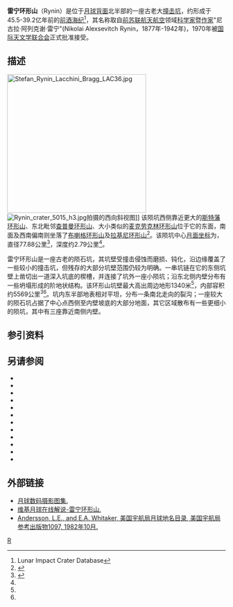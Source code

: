 {{lunar crater data|
 image=Rynin LROC.jpg|240px|
 caption=[[月球勘测轨道飞行器|月球勘测轨道飞行器]]拍摄的图像|
 latitude=46.78|
 N_or_S=N|
 longitude=103.73|
 E_or_W=W|
 diameter=77.88公里|
 depth=2.79公里|
 colong=104|
 eponym= 尼古拉·阿·雷宁}}

'''雷宁环形山'''（Rynin）是位于[[月球背面|月球背面]]北半部的一座古老大[[撞击坑|撞击坑]]，约形成于45.5-39.2亿年前的[[前酒海纪|前酒海纪]]<ref name=LICD>Lunar Impact Crater Database</ref>，其名称取自[[前苏联|前苏联]][[航天|航天]][[航空|航空]]领域[[科学家|科学家]]暨[[作家|作家]]"尼古拉·阿列克谢·雷宁"(Nikolai Alexsevitch Rynin，1877年-1942年)，1970年被[[国际天文学联合会|国际天文学联合会]]正式批准接受。

==描述== 
[[Image:Stefan_Rynin_Lacchini_Bragg_LAC36.jpg|320px]]
[[Image:Rynin_crater_5015_h3.jpg|thumb]]拍摄的西向斜视图]] 
该陨坑西侧靠近更大的[[斯特藩环形山|斯特藩环形山]]、东北毗邻[[查普曼环形山|查普曼环形山]]、大小类似的[[麦克劳克林环形山|麦克劳克林环形山]]位于它的东面，南面及西南偏南则坐落了[[布喇格环形山|布喇格环形山]]及[[拉基尼环形山|拉基尼环形山]]<ref>{{Cite web |url=http://planetarynames.wr.usgs.gov/images/Lunar/lac_36_wac.pdf |title=Crater Rynin on the map LAC-36. |accessdate=2017-03-09 |archive-date=2016-12-24 |archive-url=https://web.archive.org/web/20161224003358/https://planetarynames.wr.usgs.gov/images/Lunar/lac_36_wac.pdf |dead-url=no }}</ref>。该陨坑中心[[月面坐标|月面坐标]]为{{Coord|46.78|N|103.73|W|globe:Moon|nogoogle=1|noosm=1}}，直径77.88公里<ref name="IAU">{{Cite web |url=http://planetarynames.wr.usgs.gov/Feature/5246 |title=Directory of the International Astronomical Union |accessdate=2017-03-09 |archive-date=2018-06-21 |archive-url=https://web.archive.org/web/20180621193956/https://planetarynames.wr.usgs.gov/Feature/5246 |dead-url=no }}</ref>，深度约2.79公里<ref name="LICD"/>。

雷宁环形山是一座古老的陨石坑，其坑壁受撞击侵蚀而磨损、钝化，沿边缘覆盖了一些较小的撞击坑，但残存的大部分坑壁范围仍较为明确。一串坑链在它的东侧坑壁上凿切出一道深入坑底的楔槽，并连接了坑外一座小陨坑；沿东北侧内壁分布有一些坍塌形成的阶地状结构。该环形山坑壁最大高出周边地形1340米<ref name="LICD"/>，内部容积约5569公里<sup>3</sup><ref name="LICD"/>。坑内东半部地表相对平坦，分布一条南北走向的裂沟；一座较大的陨石坑占据了中心点西侧至内壁坡底的大部分地面，其它区域散布有一些更细小的陨坑，其中有三座靠近南侧内壁。

==参引资料==
{{Reflist}}

==另请参阅==
{{refbegin}}
* {{cite book
  | last1 = Andersson
  | first1 = L. E.
  | last2 = Whitaker
  | first2 = E. A.
  | authorlink2 = Ewen Whitaker
  | date = 1982
  | title = [[NASA|NASA]] Catalogue of Lunar Nomenclature
  | publisher = NASA RP-1097
  | ref = harv
  }}
* {{cite web
  | last = Blue
  | first = Jennifer
  | date = July 25, 2007
  | title = Gazetteer of Planetary Nomenclature
  | publisher = [[United_States_Geological_Survey|USGS]]
  | url = http://planetarynames.wr.usgs.gov/
  | accessdate = 2007-08-05
  | ref = harv
  | archive-date = 2019-12-05
  | archive-url = https://web.archive.org/web/20191205162958/https://planetarynames.wr.usgs.gov/
  | dead-url = no
  }}
* {{cite book
  | last1 = Bussey
  | first1 = B.
  | authorlink1 = Ben Bussey
  | last2 = Spudis
  | first2 = P.
  | authorlink2 = Paul Spudis
  | date = 2004
  | title = The Clementine Atlas of the Moon
  | publisher = Cambridge University Press
  | location = New York
  | isbn = 978-0-521-81528-4
  | ref = harv
  }}
* {{cite book
  | last1 = Cocks
  | first1 = Elijah E.
  | last2 = Cocks
  | first2 = Josiah C.
  | date = 1995
  | title = Who's Who on the Moon: A Biographical Dictionary of Lunar Nomenclature
  | url = https://archive.org/details/isbn_9780936389271
  | publisher = Tudor Publishers
  | isbn = 978-0-936389-27-1
  | ref = harv
  }}
* {{cite web
  | last = McDowell
  | first = Jonathan
  | date = July 15, 2007
  | url = http://host.planet4589.org/astro/lunar/
  | title = Lunar Nomenclature
  | publisher = Jonathan's Space Report
  | accessdate = 2007-10-24
  | ref = harv
  | archive-date = 2019-06-21
  | archive-url = https://web.archive.org/web/20190621012337/http://host.planet4589.org/astro/lunar/
  | dead-url = no
  }}
* {{cite journal| last1 = Menzel| first1 = D. H.| last2 = Minnaert| first2 = M.| last3 = Levin| first3 = B.| last4 = Dollfus| first4 = A.| last5 = Bell| first5 = B.| title = Report on Lunar Nomenclature by the Working Group of Commission 17 of the IAU| doi = 10.1007/BF00171763| journal = Space Science Reviews| volume = 12| issue = 2| pages = 136–186| date = 1971| bibcode = 1971SSRv...12..136M| ref = harv}}
* {{cite book
  | first = Patrick
  | last = Moore
  | authorlink = Patrick Moore
  | date = 2001
  | title = On the Moon
  | url = https://archive.org/details/patrickmooreonmo00patr
  | publisher = Sterling Publishing Co.
  | isbn = 978-0-304-35469-6
  | ref = harv
  }}
* {{cite book
  | first = Fred W.
  | last = Price
  | date = 1988
  | title = The Moon Observer's Handbook
  | publisher = Cambridge University Press
  | isbn = 978-0-521-33500-3
  | ref = harv
  }}
* {{cite book
  | last = Rükl
  | first = Antonín
  | authorlink = Antonín Rükl
  | date = 1990
  | title = Atlas of the Moon
  | publisher = Kalmbach Books
  | isbn = 978-0-913135-17-4
  | ref = harv
  }}
* {{cite book
  | last = Webb
  | first = Rev. T. W.
  | authorlink = Thomas William Webb
  | date = 1962
  | title = Celestial Objects for Common Telescopes
  | url = https://archive.org/details/celestialobjects00webb
  | edition = 6th revised
  | publisher = Dover
  | isbn = 978-0-486-20917-3
  | ref = harv
  }}
* {{cite book
  | first = Ewen A.
  | last = Whitaker
  | authorlink = Ewen Whitaker
  | date = 1999
  | title = Mapping and Naming the Moon
  | publisher = Cambridge University Press
  | isbn = 978-0-521-62248-6
  | ref = harv
  }}
* {{cite book
  | first = Peter T.
  | last = Wlasuk
  | date = 2000
  | title = Observing the Moon
  | publisher = Springer
  | isbn = 978-1-85233-193-1
  | ref = harv
 }}
{{refend}}

==外部链接==
*[http://www.lpi.usra.edu/resources/lunar_orbiter/bin/srch_nam.shtml?Rynin%7C0 月球数码摄影图集.] {{Wayback|url=http://www.lpi.usra.edu/resources/lunar_orbiter/bin/srch_nam.shtml?Rynin%7C0 |date=20160304073057 }}
*[http://the-moon.wikispaces.com/Rynin 维基月球在线解说-雷宁环形山.] {{Wayback|url=http://the-moon.wikispaces.com/Rynin |date=20180506200739 }}
*[http://planet4589.org/astro/lunar/RP-1097.pdf Andersson, L.E., and E.A. Whitaker, 美国宇航局月球地名目录, 美国宇航局参考出版物1097, 1982年10月.] {{Wayback|url=http://planet4589.org/astro/lunar/RP-1097.pdf |date=20141006125838 }}

[[Category:月球环形山|R]]
{{月球環形山 (R-S)}}